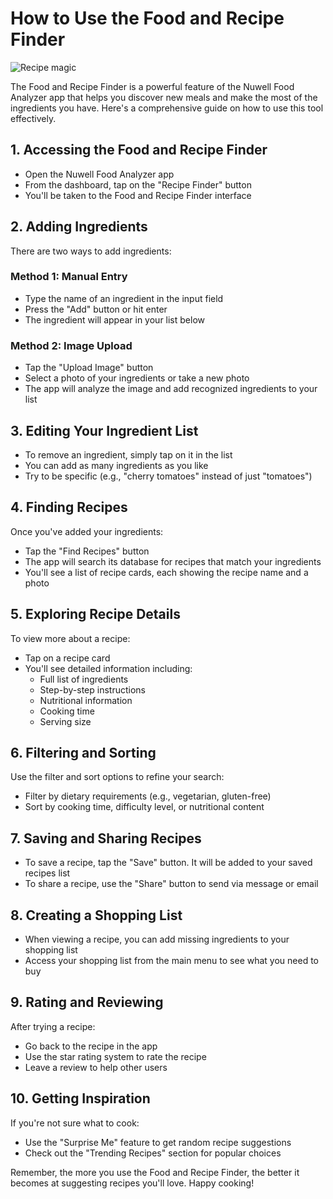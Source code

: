 
# How to Use the Food and Recipe Finder

![Recipe magic](/recipe.png)

The Food and Recipe Finder is a powerful feature of the Nuwell Food Analyzer app that helps you discover new meals and make the most of the ingredients you have. Here's a comprehensive guide on how to use this tool effectively.

## 1. Accessing the Food and Recipe Finder

- Open the Nuwell Food Analyzer app
- From the dashboard, tap on the "Recipe Finder" button
- You'll be taken to the Food and Recipe Finder interface

## 2. Adding Ingredients

There are two ways to add ingredients:

### Method 1: Manual Entry

- Type the name of an ingredient in the input field
- Press the "Add" button or hit enter
- The ingredient will appear in your list below

### Method 2: Image Upload

- Tap the "Upload Image" button
- Select a photo of your ingredients or take a new photo
- The app will analyze the image and add recognized ingredients to your list

## 3. Editing Your Ingredient List

- To remove an ingredient, simply tap on it in the list
- You can add as many ingredients as you like
- Try to be specific (e.g., "cherry tomatoes" instead of just "tomatoes")

## 4. Finding Recipes

Once you've added your ingredients:

- Tap the "Find Recipes" button
- The app will search its database for recipes that match your ingredients
- You'll see a list of recipe cards, each showing the recipe name and a photo

## 5. Exploring Recipe Details

To view more about a recipe:

- Tap on a recipe card
- You'll see detailed information including:
  - Full list of ingredients
  - Step-by-step instructions
  - Nutritional information
  - Cooking time
  - Serving size

## 6. Filtering and Sorting

Use the filter and sort options to refine your search:

- Filter by dietary requirements (e.g., vegetarian, gluten-free)
- Sort by cooking time, difficulty level, or nutritional content

## 7. Saving and Sharing Recipes

- To save a recipe, tap the "Save" button. It will be added to your saved recipes list
- To share a recipe, use the "Share" button to send via message or email

## 8. Creating a Shopping List

- When viewing a recipe, you can add missing ingredients to your shopping list
- Access your shopping list from the main menu to see what you need to buy

## 9. Rating and Reviewing

After trying a recipe:

- Go back to the recipe in the app
- Use the star rating system to rate the recipe
- Leave a review to help other users

## 10. Getting Inspiration

If you're not sure what to cook:

- Use the "Surprise Me" feature to get random recipe suggestions
- Check out the "Trending Recipes" section for popular choices

Remember, the more you use the Food and Recipe Finder, the better it becomes at suggesting recipes you'll love. Happy cooking!